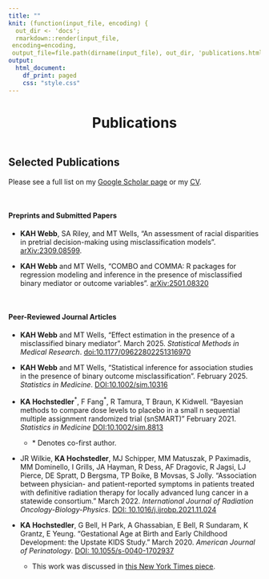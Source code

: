 ```yaml
---
title: ""
knit: (function(input_file, encoding) {
  out_dir <- 'docs';
  rmarkdown::render(input_file,
 encoding=encoding,
 output_file=file.path(dirname(input_file), out_dir, 'publications.html'))})
output:
  html_document:
    df_print: paged
    css: "style.css"
---
```



<center>

<h1>Publications</h1>

</center>

</div>

::: {style="margin-bottom:20px;"}
:::

<p style="text-align: center;">
<span style="text-align: center; display: inline-block; color: #4b85d8" class="fa fa-4x fa-file-lines" aria-hidden="true"></span>
<span class="my-text"></span>
</p>

</div>

::: {style="margin-bottom:20px;"}
:::

## Selected Publications

Please see a full list on my [Google Scholar page](https://scholar.google.com/citations?user=-805KJkAAAAJ&hl=en) or my [CV](https://github.com/kimberlywebb/docs/blob/11d4d708f192acc19efeb51a88e4813172804aac/KAH_Webb_CV.pdf?raw=true).

$~$
$~$

#### Preprints and Submitted Papers

-   **KAH Webb**, SA Riley, and MT Wells, "An assessment of racial disparities in pretrial decision-making using misclassification models". [arXiv:2309.08599](https://arxiv.org/abs/2309.08599).

-   **KAH Webb** and MT Wells, "COMBO and COMMA: R packages for regression modeling and inference in the presence of misclassified binary mediator or outcome variables". [arXiv:2501.08320](https://arxiv.org/abs/2501.08320)

$~$


#### Peer-Reviewed Journal Articles

-   **KAH Webb** and MT Wells, "Effect estimation in the presence of a misclassified binary mediator". March 2025. *Statistical Methods in Medical Research*. [doi:10.1177/09622802251316970](https://journals.sagepub.com/eprint/PW4ZRM9CUAR5GIBGTWFT/full)

-   **KAH Webb** and MT Wells, "Statistical inference for association studies in the presence of binary outcome misclassification". February 2025. *Statistics in Medicine*. [DOI:10.1002/sim.10316](https://onlinelibrary.wiley.com/doi/10.1002/sim.10316)

-   **KA Hochstedler**${^*}$, F Fang${^*}$, R Tamura, T Braun, K Kidwell. "Bayesian methods to compare dose levels to placebo in a small n sequential multiple assignment randomized trial (snSMART)" February 2021. *Statistics in Medicine* [DOI:10.1002/sim.8813](https://doi.org/10.1002/sim.8813)

    -   $*$ Denotes co-first author.

</div>

-   JR Wilkie, **KA Hochstedler**, MJ Schipper, MM Matuszak, P Paximadis, MM Dominello, I Grills, JA Hayman, R Dess, AF Dragovic, R Jagsi, LJ Pierce, DE Spratt, D Bergsma, TP Boike, B Movsas, S Jolly. "Association between physician- and patient-reported symptoms in patients treated with definitive radiation therapy for locally advanced lung cancer in a statewide consortium." March 2022. *International Journal of Radiation Oncology-Biology-Physics*. [DOI: 10.1016/j.ijrobp.2021.11.024](https://doi.org/10.1016/j.ijrobp.2021.11.024)

-   **KA Hochstedler**, G Bell, H Park, A Ghassabian, E Bell, R Sundaram, K Grantz, E Yeung. "Gestational Age at Birth and Early Childhood Development: the Upstate KIDS Study." March 2020. *American Journal of Perinatology*. [DOI: 10.1055/s-0040-1702937](https://www.thieme-connect.com/products/ejournals/html/10.1055/s-0040-1702937)

    -   This work was discussed in [this New York Times piece](https://www.nytimes.com/2020/06/08/well/family/premature-babies-preterm-birth-pregnancy-developmental-delays.html).

